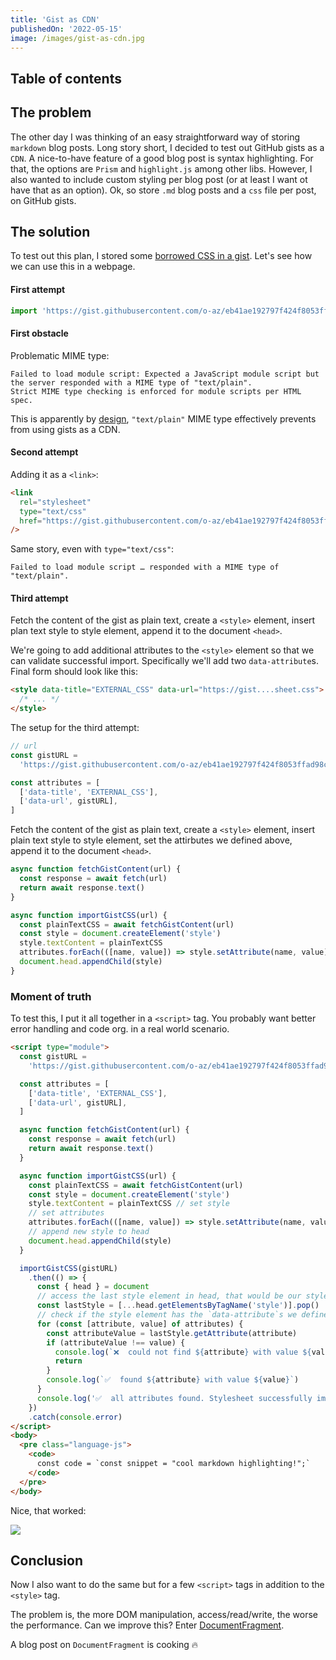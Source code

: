 ```yaml
---
title: 'Gist as CDN'
publishedOn: '2022-05-15'
image: /images/gist-as-cdn.jpg
---
```



## Table of contents

## The problem

The other day I was thinking of an easy straightforward way of storing `markdown` blog posts. Long story short, I decided to test out GitHub gists as a `CDN`. A nice-to-have feature of a good blog post is syntax highlighting. For that, the options are `Prism` and `highlight.js` among other libs. However, I also wanted to include custom styling per blog post (or at least I want ot have that as an option). Ok, so store `.md` blog posts and a `css` file per post, on GitHub gists.

## The solution

To test out this plan, I stored some [borrowed CSS in a gist](https://gist.githubusercontent.com/o-az/eb41ae192797f424f8053ffad98cc10b/raw/306a5b678779e79b842b09e54f166a7e349bb9a6/stylesheet.css). Let's see how we can use this in a webpage.

#### First attempt

```js
import 'https://gist.githubusercontent.com/o-az/eb41ae192797f424f8053ffad98cc10b/raw/306a5b678779e79b842b09e54f166a7e349bb9a6/stylesheet.css'
```

#### First obstacle

Problematic MIME type:

```log
Failed to load module script: Expected a JavaScript module script but the server responded with a MIME type of "text/plain".
Strict MIME type checking is enforced for module scripts per HTML spec.
```

This is apparently by [design](https://webapps.stackexchange.com/a/37100 'link'), `"text/plain"` MIME type effectively prevents from using gists as a CDN.

#### Second attempt

Adding it as a `<link>`:

```html
<link
  rel="stylesheet"
  type="text/css"
  href="https://gist.githubusercontent.com/o-az/eb41ae192797f424f8053ffad98cc10b/raw/306a5b678779e79b842b09e54f166a7e349bb9a6/stylesheet.css"
/>
```

Same story, even with `type="text/css"`:

```log
Failed to load module script … responded with a MIME type of "text/plain".
```

#### Third attempt

Fetch the content of the gist as plain text, create a `<style>` element, insert plan text style to style element, append it to the document `<head>`.

We're going to add additional attributes to the `<style>` element so that we can validate successful import. Specifically we'll add two `data-attribute`s. Final form should look like this:

```html
<style data-title="EXTERNAL_CSS" data-url="https://gist....sheet.css">
  /* ... */
</style>
```

The setup for the third attempt:

```js title=" "
// url
const gistURL =
  'https://gist.githubusercontent.com/o-az/eb41ae192797f424f8053ffad98cc10b/raw/6070da8ac2821ffc94de51f1a3bc1b30d862643c/stylesheet.css'

const attributes = [
  ['data-title', 'EXTERNAL_CSS'],
  ['data-url', gistURL],
]
```

Fetch the content of the gist as plain text, create a `<style>` element, insert plain text style to style element, set the attirbutes we defined above, append it to the document `<head>`.

```js title=" "
async function fetchGistContent(url) {
  const response = await fetch(url)
  return await response.text()
}

async function importGistCSS(url) {
  const plainTextCSS = await fetchGistContent(url)
  const style = document.createElement('style')
  style.textContent = plainTextCSS
  attributes.forEach(([name, value]) => style.setAttribute(name, value))
  document.head.appendChild(style)
}
```

### Moment of truth

To test this, I put it all together in a `<script>` tag. You probably want better error handling and code org. in a real world scenario.

```html title="index.html"
<script type="module">
  const gistURL =
    'https://gist.githubusercontent.com/o-az/eb41ae192797f424f8053ffad98cc10b/raw/6070da8ac2821ffc94de51f1a3bc1b30d862643c/stylesheet.css'

  const attributes = [
    ['data-title', 'EXTERNAL_CSS'],
    ['data-url', gistURL],
  ]

  async function fetchGistContent(url) {
    const response = await fetch(url)
    return await response.text()
  }

  async function importGistCSS(url) {
    const plainTextCSS = await fetchGistContent(url)
    const style = document.createElement('style')
    style.textContent = plainTextCSS // set style
    // set attributes
    attributes.forEach(([name, value]) => style.setAttribute(name, value))
    // append new style to head
    document.head.appendChild(style)
  }

  importGistCSS(gistURL)
    .then(() => {
      const { head } = document
      // access the last style element in head, that would be our style
      const lastStyle = [...head.getElementsByTagName('style')].pop()
      // check if the style element has the `data-attribute`s we defined above
      for (const [attribute, value] of attributes) {
        const attributeValue = lastStyle.getAttribute(attribute)
        if (attributeValue !== value) {
          console.log(`❌  could not find ${attribute} with value ${value}`)
          return
        }
        console.log(`✅  found ${attribute} with value ${value}`)
      }
      console.log('✅  all attributes found. Stylesheet successfully imported.')
    })
    .catch(console.error)
</script>
<body>
  <pre class="language-js">
    <code>
      const code = `const snippet = "cool markdown highlighting!";`
    </code>
  </pre>
</body>
```

Nice, that worked:

<Image src={resultImage} caption="Tested on the browser, CSS loaded from a Github gist. Success" />

## Conclusion

Now I also want to do the same but for a few `<script>` tags in addition to the `<style>` tag.

The problem is, the more DOM manipulation, access/read/write, the worse the performance. Can we improve this? Enter [DocumentFragment](https://developer.mozilla.org/en-US/docs/Web/API/DocumentFragment).

A blog post on `DocumentFragment` is cooking :fire:

